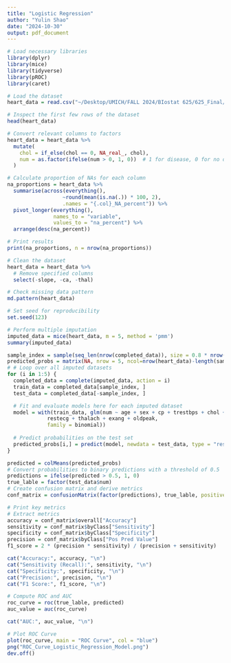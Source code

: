 ```yaml
---
title: "Logistic Regression"
author: "Yulin Shao"
date: "2024-10-30"
output: pdf_document
---
```


```r
# Load necessary libraries
library(dplyr)
library(mice)
library(tidyverse)
library(pROC)
library(caret)
```

```r
# Load the dataset
heart_data = read.csv("~/Desktop/UMICH/FALL 2024/BIostat 625/625_Final/dataset_cleaned/heart_disease_dataset.csv")

# Inspect the first few rows of the dataset
head(heart_data)

# Convert relevant columns to factors
heart_data = heart_data %>%
  mutate(
    chol = if_else(chol == 0, NA_real_, chol),
    num = as.factor(ifelse(num > 0, 1, 0))  # 1 for disease, 0 for no disease
  )

# Calculate proportion of NAs for each column
na_proportions = heart_data %>%
  summarise(across(everything(),
                  ~round(mean(is.na(.)) * 100, 2),
                  .names = "{.col}_NA_percent")) %>%
  pivot_longer(everything(),
               names_to = "variable",
               values_to = "na_percent") %>%
  arrange(desc(na_percent))

# Print results
print(na_proportions, n = nrow(na_proportions))

# Clean the dataset
heart_data = heart_data %>%
  # Remove specified columns
  select(-slope, -ca, -thal)

# Check missing data pattern
md.pattern(heart_data)
```

```r
# Set seed for reproducibility
set.seed(123)

# Perform multiple imputation
imputed_data = mice(heart_data, m = 5, method = 'pmm')
summary(imputed_data)

sample_index = sample(seq_len(nrow(completed_data)), size = 0.8 * nrow(completed_data))
predicted_probs = matrix(NA, nrow = 5, ncol=nrow(heart_data)-length(sample_index))
# # Loop over all imputed datasets
for (i in 1:5) {
  completed_data = complete(imputed_data, action = i)
  train_data = completed_data[sample_index, ]
  test_data = completed_data[-sample_index, ]

  # Fit and evaluate models here for each imputed dataset
  model = with(train_data, glm(num ~ age + sex + cp + trestbps + chol + fbs +
             restecg + thalach + exang + oldpeak,
             family = binomial))
  
  # Predict probabilities on the test set
  predicted_probs[i,] = predict(model, newdata = test_data, type = "response")
}
```

```r
predicted = colMeans(predicted_probs)
# Convert probabilities to binary predictions with a threshold of 0.5
predictions = ifelse(predicted > 0.5, 1, 0)
true_lable = factor(test_data$num)
# Create confusion matrix and derive metrics
conf_matrix = confusionMatrix(factor(predictions), true_lable, positive="1")

# Print key metrics
# Extract metrics
accuracy = conf_matrix$overall["Accuracy"]
sensitivity = conf_matrix$byClass["Sensitivity"]
specificity = conf_matrix$byClass["Specificity"]
precision = conf_matrix$byClass["Pos Pred Value"]
f1_score = 2 * (precision * sensitivity) / (precision + sensitivity)

cat("Accuracy:", accuracy, "\n")
cat("Sensitivity (Recall):", sensitivity, "\n")
cat("Specificity:", specificity, "\n")
cat("Precision:", precision, "\n")
cat("F1 Score:", f1_score, "\n")

# Compute ROC and AUC
roc_curve = roc(true_lable, predicted)
auc_value = auc(roc_curve)

cat("AUC:", auc_value, "\n")

# Plot ROC Curve
plot(roc_curve, main = "ROC Curve", col = "blue")
png("ROC_Curve_Logistic_Regression_Model.png")
dev.off()
```